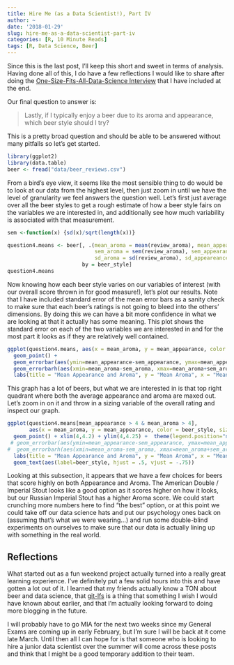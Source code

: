 ```yaml
---
title: Hire Me (as a Data Scientist!), Part IV
author: ~
date: '2018-01-29'
slug: hire-me-as-a-data-scientist-part-iv
categories: [R, 10 Minute Reads]
tags: [R, Data Science, Beer]
---
```


Since this is the last post, I'll keep this short and sweet in terms of analysis.
Having done all of this, I do have a few reflections I would like to share after doing the [One-Size-Fits-All-Data-Science Interview](https://www.linkedin.com/pulse/how-hire-test-data-skills-one-size-fits-all-interview-tanya-cashorali/) that I have included at the end.

Our final question to answer is: 

> Lastly, if I typically enjoy a beer due to its aroma and appearance, which beer style should I try?

This is a pretty broad question and should be able to be answered without many pitfalls so let's get started. 

```r
library(ggplot2)
library(data.table)
beer <- fread("data/beer_reviews.csv") 
```

From a bird's eye view, it seems like the most sensible thing to do would be to look at our data
from the highest level, then just zoom in until we have the level of granularity we feel answers
the question well.
Let's first just average over all the beer styles to get a rough estimate of how a beer style fairs
on the variables we are interested in, and additionally see how much variability is associated
with that measurement.

```r
sem <-function(x) {sd(x)/sqrt(length(x))}

question4.means <- beer[, .(mean_aroma = mean(review_aroma), mean_appearance = mean(review_appearance), mean_overall = mean(review_overall),
                            sem_aroma = sem(review_aroma), sem_appearance = sem(review_appearance), sem_overall = sem(review_overall),
                            sd_aroma = sd(review_aroma), sd_appeareance = sd(review_appearance),sd_overall = sd(review_overall)), 
                        by = beer_style]
question4.means
```

Now knowing how each beer style varies on our variables of interest (with our overall score
thrown in for good measure!), let's plot our results.
Note that I have included standard error of the mean error bars as a sanity check to make sure
that each beer's ratings is not going to bleed into the others’ dimensions.
By doing this we can have a bit more confidence in what we are looking at that it actually has
some meaning.
This plot shows the standard error on each of the two variables we are interested in and for the
most part it looks as if they are relatively well contained.

```r
ggplot(question4.means, aes(x = mean_aroma, y = mean_appearance, color = beer_style)) + 
  geom_point() +
  geom_errorbar(aes(ymin=mean_appearance-sem_appearance, ymax=mean_appearance+sem_appearance), width=.1) +
  geom_errorbarh(aes(xmin=mean_aroma-sem_aroma, xmax=mean_aroma+sem_aroma)) + theme(legend.position="none") +
  labs(title = "Mean Appearance and Aroma", y = "Mean Aroma", x = "Mean Appearance") 
```

This graph has a lot of beers, but what we are interested in is that top right quadrant where both
the average appearance and aroma are maxed out.
Let's zoom in on it and throw in a sizing variable of the overall rating and inspect our graph.

```r
ggplot(question4.means[mean_appearance > 4 & mean_aroma > 4], 
       aes(x = mean_aroma, y = mean_appearance, color = beer_style, size = mean_overall)) + 
  geom_point() + xlim(4,4.2) + ylim(4,4.25) +  theme(legend.position="none") +
 # geom_errorbar(aes(ymin=mean_appearance-sem_appearance, ymax=mean_appearance+sem_appearance), width=.1) +
#  geom_errorbarh(aes(xmin=mean_aroma-sem_aroma, xmax=mean_aroma+sem_aroma)) + theme(legend.position="none") +
  labs(title = "Mean Appearance and Aroma", y = "Mean Aroma", x = "Mean Appearance") + 
  geom_text(aes(label=beer_style, hjust = .5, vjust = -.75)) 
```


Looking at this subsection, it appears that we have a few choices for beers that score highly on
both Appearance and Aroma.
The American Double / Imperial Stout looks like a good option as it scores higher on how it
looks, but our Russian Imperial Stout has a higher Aroma score.
We could start crunching more numbers here to find "the best" option, or at this point we could
take off our data science hats and put our psychology ones back on (assuming that's what we were wearing...) and run some double-blind experiments on ourselves to make sure that our data is actually lining up with something in the real world.

## Reflections

What started out as a fun weekend project actually turned into a really great learning experience.
I've definitely put a few solid hours into this and have gotten a lot out of it.
I learned that my friends actually know a TON about beer and data science, that [git-lfs](https://git-lfs.github.com/) is a thing that something I wish I would have known about earlier,
and that I'm actually looking forward to doing more blogging in the future.

I will probably have to go MIA for the next two weeks since my General Exams are coming up in
early February, but I'm sure I will be back at it come late March.
Until then all I can hope for is that someone who is looking to hire a junior data scientist over the
summer will come across these posts and think that I might be a good temporary addition to
their team.
